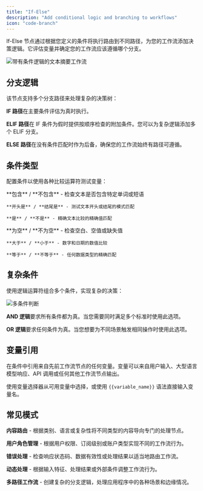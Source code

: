```yaml
---
title: "If-Else"
description: "Add conditional logic and branching to workflows"
icon: "code-branch"
---
```


If-Else 节点通过根据您定义的条件将执行路由到不同路径，为您的工作流添加决策逻辑。它评估变量并确定您的工作流应该遵循哪个分支。

<Frame caption="If-Else 条件分支示例">
  <img src="https://assets-docs.dify.ai/dify-enterprise-mintlify/en/guides/workflow/node/d26ffff1b2ad0989d46e80d6812cf2e7.png" alt="带有条件逻辑的文本摘要工作流" />
</Frame>

## 分支逻辑

该节点支持多个分支路径来处理复杂的决策树：

**IF 路径**在主要条件评估为真时执行。

**ELIF 路径**在 IF 条件为假时提供按顺序检查的附加条件。您可以为复杂逻辑添加多个 ELIF 分支。

**ELSE 路径**在没有条件匹配时作为后备，确保您的工作流始终有路径可遵循。

## 条件类型

配置条件以使用各种比较运算符测试变量：

<Tabs>
  <Tab title="文本操作">
    **包含** / **不包含** - 检查文本是否包含特定单词或短语
    
    **开头是** / **结尾是** - 测试文本开头或结尾的模式匹配
    
    **是** / **不是** - 精确文本比较的精确值匹配
  </Tab>
  
  <Tab title="值检查">
    **为空** / **不为空** - 检查空白、空值或缺失值
    
    **大于** / **小于** - 数字和日期的数值比较
    
    **等于** / **不等于** - 任何数据类型的精确匹配
  </Tab>
</Tabs>

## 复杂条件

使用逻辑运算符组合多个条件，实现复杂的决策：

<Frame caption="带有 AND/OR 逻辑的复杂条件配置">
  <img src="https://assets-docs.dify.ai/dify-enterprise-mintlify/en/guides/workflow/node/0b71ee7363e07298348e0c81e63481b0.png" alt="多条件判断" />
</Frame>

**AND 逻辑**要求所有条件都为真。当您需要同时满足多个标准时使用此选项。

**OR 逻辑**要求任何条件为真。当您想要为不同场景触发相同操作时使用此选项。

## 变量引用

在条件中引用来自先前工作流节点的任何变量。变量可以来自用户输入、大型语言模型响应、API 调用或任何其他工作流节点输出。

使用变量选择器从可用变量中选择，或使用 `{{variable_name}}` 语法直接输入变量名。

## 常见模式

**内容路由** - 根据类别、语言或复杂性将不同类型的内容导向专门的处理节点。

**用户角色管理** - 根据用户权限、订阅级别或账户类型实现不同的工作流行为。

**错误处理** - 检查响应状态码、数据有效性或处理结果以适当地路由工作流。

**动态处理** - 根据输入特征、处理结果或外部条件调整工作流行为。

**多路径工作流** - 创建复杂的分支逻辑，处理应用程序中的各种场景和边缘情况。